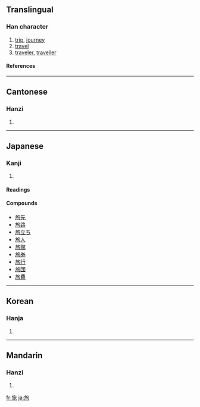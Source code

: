 {{see|旅}}

==Translingual==
===Han character===
{{Han char|rn=70|rad=方|as=06|sn=10|four=0823<sub>2</sub>|canj=卜尸人竹女 (YSOHV)}}
# [[trip]], [[journey]]
# [[travel]]
# [[traveler]], [[traveller]]
====References====
{{Han ref|kx=0483.020|dkj=13644|dj=0845.020|hdz=32178.070|uh=65C5|ud=26053|bh=AEC8|bd=44744}}

----
==Cantonese==
===Hanzi===
{{yue-hanzi|jyut=|y=leui5}}
# {{defn|Cantonese}}

----
==Japanese==
===Kanji===
{{ja-kanji|grade=3|rs=方06}}
# {{defn|Japanese}} 
====Readings====
{{ja-readings|on=[[りょ]] (ryo)|kun=[[たび]] (tabi)}}



====Compounds====
* [[旅先]]
* [[旅路]]
* [[旅立ち]]
* [[旅人]]
* [[旅館]]
* [[旅券]]
* [[旅行]]
* [[旅団]]
* [[旅費]]

----
==Korean==
===Hanja===
{{ko-hanja|hangeul=려>여|eumhun=|rv=ryeo>yeo|mr=ryŏ>yŏ|y=lye>ye}}
# {{defn|Korean}}

----
==Mandarin==
===Hanzi===
{{cmn-hanzi|pin=[[lǚ]] ([[lü3]])|wg=lü<sup>3</sup>}}
# {{defn|Mandarin}}

[[fr:旅]]
[[ja:旅]]